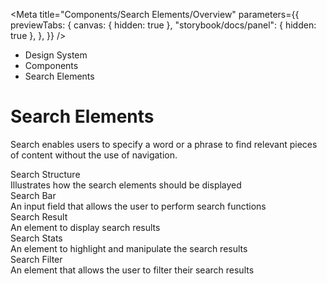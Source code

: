 
<Meta
	title="Components/Search Elements/Overview"
	parameters={{
		previewTabs: {
			canvas: { hidden: true },
			"storybook/docs/panel": { hidden: true },
		},
	}}
/>

<div className="act-docs-container">
	<Masthead />
	<main className="act-body">
		<div className="act-flex act-flex-light-purple">
			<div className="act-flex__container act-flex__container-padding-trim">
				<div className="act-flex__grid">
					<div className="act-flex__row">
						<div className="act-col__cw-12">
							<div className="act-box">
								<div className="act-breadcrumbs">
									<ul className="act-breadcrumbs__container">
										<li className="act-breadcrumbs__crumb act-h6">
											<LinkTo className="act-breadcrumbs__crumb__link" kind="about-about--page">
												Design System <i className="fa-solid fa-angle-right"></i>
											</LinkTo>
										</li>
										<li className="act-breadcrumbs__crumb act-h6">
											<LinkTo className="act-breadcrumbs__crumb__link" kind="components-overview--page">
												Components <i className="fa-solid fa-angle-right"></i>
											</LinkTo>
										</li>
										<li className="act-breadcrumbs__crumb act-h6">
											<LinkTo className="act-breadcrumbs__crumb__link" kind="components-search-elements-overview--page">
												Search Elements <i className="fa-solid fa-angle-right"></i>
											</LinkTo>
										</li>
									</ul>
								</div>
								<h1>Search Elements</h1>
								<p>Search enables users to specify a word or a phrase to find relevant pieces of content without the use of navigation.</p>
							</div>
						</div>
					</div>
				</div>
			</div>
		</div>
		<div className="act-flex">
			<div className="act-flex__container">
				<div className="act-flex__grid">
					<div className="act-flex__row">
						<div className="act-col__cw-12">
							<div className="act-box">
								<div className="act-card-grid">
									<LinkTo className="act-card act-card__primary act-card__feature--icon" kind="patterns-search-basic-search--basic-search">
										<div class="act-card__container">
											<div class="act-card__content">
												<div class="act-card__icon">
													<i class="fa-solid fa-folder-tree"></i>
												</div>
												<div class="act-card__title">Search Structure</div>
												<div class="act-card__description">Illustrates how the search elements should be displayed</div>
												<div class="act-card__cta">
													<i class="fa-solid fa-arrow-right"></i>
												</div>
											</div>
										</div>
									</LinkTo>
									<LinkTo className="act-card act-card__primary act-card__feature--icon" kind="components-search-elements-search-bar--search-bar">
										<div class="act-card__container">
											<div class="act-card__content">
												<div class="act-card__icon">
													<i class="fa-solid fa-magnifying-glass"></i>
												</div>
												<div class="act-card__title">Search Bar</div>
												<div class="act-card__description">An input field that allows the user to perform search functions</div>
												<div class="act-card__cta">
													<i class="fa-solid fa-arrow-right"></i>
												</div>
											</div>
										</div>
									</LinkTo>
									<LinkTo className="act-card act-card__primary act-card__feature--icon" kind="components-search-elements-search-result--search-result">
										<div class="act-card__container">
											<div class="act-card__content">
												<div class="act-card__icon">
													<i class="fa-solid fa-square-poll-horizontal"></i>
												</div>
												<div class="act-card__title">Search Result</div>
												<div class="act-card__description">An element to display search results</div>
												<div class="act-card__cta">
													<i class="fa-solid fa-arrow-right"></i>
												</div>
											</div>
										</div>
									</LinkTo>
									<LinkTo className="act-card act-card__primary act-card__feature--icon" kind="components-search-elements-search-stats--search-stats">
										<div class="act-card__container">
											<div class="act-card__content">
												<div class="act-card__icon">
													<i class="fa-solid fa-calculator"></i>
												</div>
												<div class="act-card__title">Search Stats</div>
												<div class="act-card__description">An element to highlight and manipulate the search results</div>
												<div class="act-card__cta">
													<i class="fa-solid fa-arrow-right"></i>
												</div>
											</div>
										</div>
									</LinkTo>
									<LinkTo className="act-card act-card__primary act-card__feature--icon" kind="components-search-elements-search-filter--search-filter">
										<div class="act-card__container">
											<div class="act-card__content">
												<div class="act-card__icon">
													<i class="fa-solid fa-filter"></i>
												</div>
												<div class="act-card__title">Search Filter</div>
												<div class="act-card__description">An element that allows the user to filter their search results</div>
												<div class="act-card__cta">
													<i class="fa-solid fa-arrow-right"></i>
												</div>
											</div>
										</div>
									</LinkTo>
								</div>
							</div>
						</div>
					</div>
				</div>
			</div>
		</div>
	</main>
	<footer className="act-footer">
		<AoC />
		<Footer />
	</footer>
</div>
